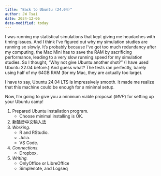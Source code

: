 ```yaml
---
title: "Back to Ubuntu (24.04)"
author: JW Tsai
date: 2024-12-06
date-modified: today
---
```


I was running my statistical simulations that kept giving me headaches with timing issues. And I think I've figured out why my simulation studies are running so slowly. It's probably because I've got too much redundancy after my computing, the Mac Mini has to save the RAM by sacrificing performance, leading to a very slow running speed for my simulation studies. So I thought, "Why not give Ubuntu another shot?" (I have used Ubuntu 22.04 before.) And guess what? The tests ran perfectly, barely using half of my 64GB RAM (for my Mac, they are actually too large).

I have to say, Ubuntu 24.04 LTS is impressively smooth. It made me realize that this machine could be enough for a minimal setup.

Now, I'm going to give you a minimum viable proposal (*MVP*) for setting up your Ubuntu camp!

1.  Prepared Ubuntu installation program.
    -   Choose minimal installing is OK.
2.  新酷音中文輸入法
3.  *Working.*
    -   R and RStudio.
    -   Julia.
    -   VS Code.
4.  *Connections.*
    -   Dropbox,
5.  *Writing.*
    -   OnlyOffice or LibreOffice
    -   Simplenote, and Logseq
